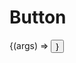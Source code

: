 
<Meta title="Components/General/Button" component={Button} />

# Button

<ArgsTable of={Button} />

<Canvas>
  <Story
    name="Button"
    args={{
      type: 'button',
      children: 'Button'
    }}
  >
    {(args) => <Button {...args} />}
  </Story>
</Canvas>

